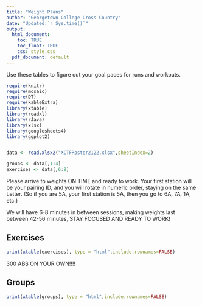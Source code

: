 ```yaml
---
title: "Weight Plans"
author: "Georgetown College Cross Country"
date: "Updated:`r Sys.time()`"
output:
  html_document:
    toc: TRUE
    toc_float: TRUE
    css: style.css
  pdf_document: default
---
```


Use these tables to figure out your goal paces for runs and workouts.

```r
require(knitr)
require(mosaic)
require(DT)
require(kableExtra)
library(xtable)
library(readxl)
library(rJava)
library(xlsx)
library(googlesheets4)
library(ggplot2)


data <- read.xlsx2("XCTFRoster2122.xlsx",sheetIndex=2)

groups <- data[,1:4]
exercises <- data[,6:8]
```


Please arrive to weights ON TIME and ready to work. Your first station will be your pairing ID, and you will rotate in numeric order, staying on the same Letter. (So if you are 5A, your first station is 5A, then you go to 6A, 7A, 1A, etc.)

We will have 6-8 minutes in between sessions, making weights last between 42-56 minutes, STAY FOCUSED AND READY TO WORK!

## Exercises

```r

print(xtable(exercises), type = "html",include.rownames=FALSE)

```

300 ABS ON YOUR OWN!!!!

## Groups

```r

print(xtable(groups), type = "html",include.rownames=FALSE)

```

